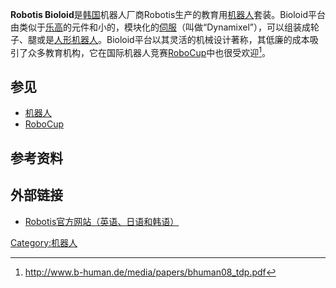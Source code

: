 '''Robotis Bioloid'''是[[韩国|韩国]]机器人厂商Robotis生产的教育用[[机器人|机器人]]套装。Bioloid平台由类似于[[乐高|乐高]]的元件和小的，模块化的[[伺服|伺服]]（叫做“Dynamixel”），可以组装成轮子、腿或是[[人形机器人|人形机器人]]。Bioloid平台以其灵活的机械设计著称，其低廉的成本吸引了众多教育机构，它在国际机器人竞赛[[RoboCup|RoboCup]]中也很受欢迎<ref>http://www.b-human.de/media/papers/bhuman08_tdp.pdf{{dead link|date=2017年11月 |bot=InternetArchiveBot |fix-attempted=yes }}</ref>。

== 参见 ==
*[[机器人|机器人]]
*[[RoboCup|RoboCup]]

== 参考资料 ==
{{reflist}}

== 外部链接 ==
*[http://www.robotis.com Robotis官方网站（英语、日语和韩语）]{{Wayback|url=http://www.robotis.com/ |date=20200923101111 }}
{{tech-stub}}

[[Category:机器人|Category:机器人]]